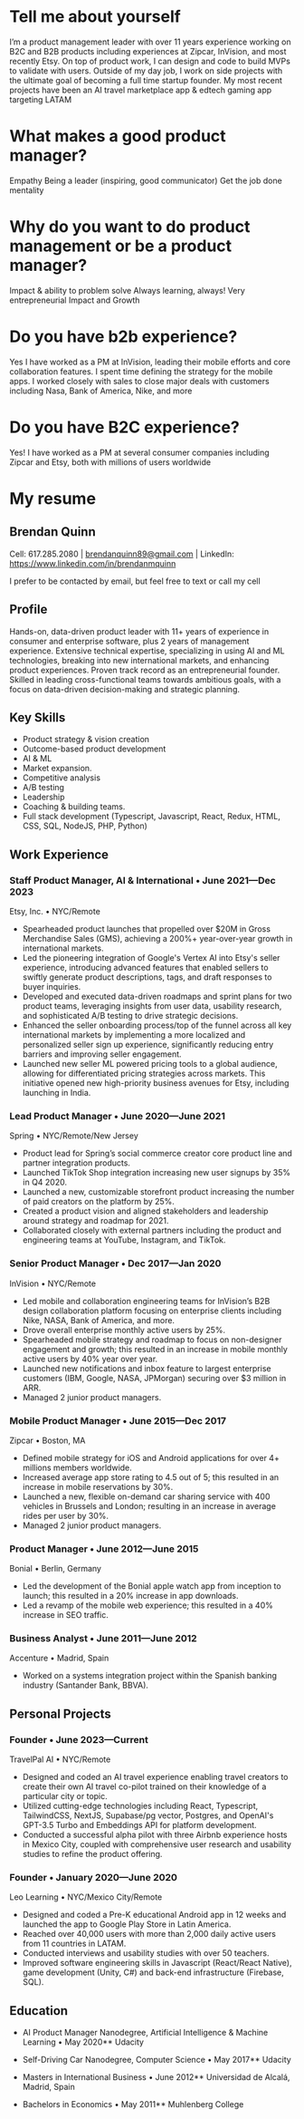 # Tell me about yourself

I’m a product management leader with over 11 years experience working on B2C and B2B products including experiences at Zipcar, InVision, and most recently Etsy. On top of product work, I can design and code to build MVPs to validate with users. Outside of my day job, I work on side projects with the ultimate goal of becoming a full time startup founder. My most recent projects have been an AI travel marketplace app & edtech gaming app targeting LATAM

# What makes a good product manager?

Empathy
Being a leader (inspiring, good communicator)
Get the job done mentality

# Why do you want to do product management or be a product manager?

Impact & ability to problem solve
Always learning, always!
Very entrepreneurial
Impact and Growth

# Do you have b2b experience?

Yes I have worked as a PM at InVision, leading their mobile efforts and core collaboration features. I spent time defining the strategy for the mobile apps. I worked closely with sales to close major deals with customers including Nasa, Bank of America, Nike, and more

# Do you have B2C experience?

Yes! I have worked as a PM at several consumer companies including Zipcar and Etsy, both with millions of users worldwide

# My resume

## Brendan Quinn

Cell: 617.285.2080 | brendanquinn89@gmail.com | LinkedIn: https://www.linkedin.com/in/brendanmquinn

I prefer to be contacted by email, but feel free to text or call my cell

## Profile

Hands-on, data-driven product leader with 11+ years of experience in consumer and enterprise software, plus 2 years of management experience. Extensive technical expertise, specializing in using AI and ML technologies, breaking into new international markets, and enhancing product experiences. Proven track record as an entrepreneurial founder. Skilled in leading cross-functional teams towards ambitious goals, with a focus on data-driven decision-making and strategic planning.

## Key Skills

- Product strategy & vision creation
- Outcome-based product development
- AI & ML
- Market expansion.
- Competitive analysis
- A/B testing
- Leadership
- Coaching & building teams.
- Full stack development (Typescript, Javascript, React, Redux, HTML, CSS, SQL, NodeJS, PHP, Python)

## Work Experience

### Staff Product Manager, AI & International • June 2021—Dec 2023

Etsy, Inc. • NYC/Remote

- Spearheaded product launches that propelled over $20M in Gross Merchandise Sales (GMS), achieving a 200%+ year-over-year growth in international markets.
- Led the pioneering integration of Google's Vertex AI into Etsy's seller experience, introducing advanced features that enabled sellers to swiftly generate product descriptions, tags, and draft responses to buyer inquiries.
- Developed and executed data-driven roadmaps and sprint plans for two product teams, leveraging insights from user data, usability research, and sophisticated A/B testing to drive strategic decisions.
- Enhanced the seller onboarding process/top of the funnel across all key international markets by implementing a more localized and personalized seller sign up experience, significantly reducing entry barriers and improving seller engagement.
- Launched new seller ML powered pricing tools to a global audience, allowing for differentiated pricing strategies across markets. This initiative opened new high-priority business avenues for Etsy, including launching in India.

### Lead Product Manager • June 2020—June 2021

Spring • NYC/Remote/New Jersey

- Product lead for Spring’s social commerce creator core product line and partner integration products.
- Launched TikTok Shop integration increasing new user signups by 35% in Q4 2020.
- Launched a new, customizable storefront product increasing the number of paid creators on the platform by 25%.
- Created a product vision and aligned stakeholders and leadership around strategy and roadmap for 2021.
- Collaborated closely with external partners including the product and engineering teams at YouTube, Instagram, and TikTok.

### Senior Product Manager • Dec 2017—Jan 2020

InVision • NYC/Remote

- Led mobile and collaboration engineering teams for InVision’s B2B design collaboration platform focusing on enterprise clients including Nike, NASA, Bank of America, and more.
- Drove overall enterprise monthly active users by 25%.
- Spearheaded mobile strategy and roadmap to focus on non-designer engagement and growth; this resulted in an increase in mobile monthly active users by 40% year over year.
- Launched new notifications and inbox feature to largest enterprise customers (IBM, Google, NASA, JPMorgan) securing over $3 million in ARR.
- Managed 2 junior product managers.

### Mobile Product Manager • June 2015—Dec 2017

Zipcar • Boston, MA

- Defined mobile strategy for iOS and Android applications for over 4+ millions members worldwide.
- Increased average app store rating to 4.5 out of 5; this resulted in an increase in mobile reservations by 30%.
- Launched a new, flexible on-demand car sharing service with 400 vehicles in Brussels and London; resulting in an increase in average rides per user by 30%.
- Managed 2 junior product managers.

### Product Manager • June 2012—June 2015

Bonial • Berlin, Germany

- Led the development of the Bonial apple watch app from inception to launch; this resulted in a 20% increase in app downloads.
- Led a revamp of the mobile web experience; this resulted in a 40% increase in SEO traffic.

### Business Analyst • June 2011—June 2012

Accenture • Madrid, Spain

- Worked on a systems integration project within the Spanish banking industry (Santander Bank, BBVA).

## Personal Projects

### Founder • June 2023—Current

TravelPal AI • NYC/Remote

- Designed and coded an AI travel experience enabling travel creators to create their own AI travel co-pilot trained on their knowledge of a particular city or topic.
- Utilized cutting-edge technologies including React, Typescript, TailwindCSS, NextJS, Supabase/pg vector, Postgres, and OpenAI's GPT-3.5 Turbo and Embeddings API for platform development.
- Conducted a successful alpha pilot with three Airbnb experience hosts in Mexico City, coupled with comprehensive user research and usability studies to refine the product offering.

### Founder • January 2020—June 2020

Leo Learning • NYC/Mexico City/Remote

- Designed and coded a Pre-K educational Android app in 12 weeks and launched the app to Google Play Store in Latin America.
- Reached over 40,000 users with more than 2,000 daily active users from 11 countries in LATAM.
- Conducted interviews and usability studies with over 50 teachers.
- Improved software engineering skills in Javascript (React/React Native), game development (Unity, C#) and back-end infrastructure (Firebase, SQL).

## Education

- AI Product Manager Nanodegree, Artificial Intelligence & Machine Learning • May 2020\*\*
  Udacity

- Self-Driving Car Nanodegree, Computer Science • May 2017\*\*
  Udacity

- Masters in International Business • June 2012\*\*
  Universidad de Alcalá, Madrid, Spain

- Bachelors in Economics • May 2011\*\*
  Muhlenberg College
